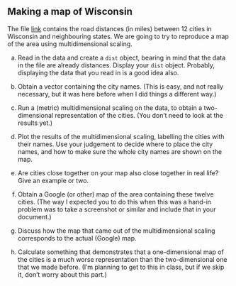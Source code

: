 ##  Making a map of Wisconsin


 The file
[link](http://ritsokiguess.site/datafiles/wisconsin.txt) contains
the road distances (in miles) between 12 cities in Wisconsin and
neighbouring states. We are going to try to reproduce a map of the
area using multidimensional scaling.


(a) Read in the data and create a `dist` object,
bearing in mind that the data in the file are already
distances. Display your `dist` object. Probably, displaying
the data that you read in is a good idea also.
 

(b) Obtain a vector containing the city names. (This is easy,
and not really necessary, but it was here before when I did things
a different way.)
 

(c) Run a (metric) multidimensional scaling on the data, to
obtain a two-dimensional representation of the cities. (You
don't need to look at the results yet.)
 

(d) Plot the results of the multidimensional scaling,
labelling the cities with their names. Use your judgement to
decide where to place the city names, and how to  make sure the
whole city names are shown on the map.
 

(e) Are cities close together on your map also close together
in real life? Give an example or two.
 

(f) Obtain a Google (or other) map of the area containing these
twelve cities. (The way I expected you to do this when this was a
hand-in problem was to take a screenshot or similar and include that
in your document.)

 

(g) Discuss how the map that came out of the multidimensional
scaling corresponds to the actual (Google) map.

 

(h) Calculate something that demonstrates that a one-dimensional
map of the cities is a much worse representation than the
two-dimensional one that we made before. (I'm planning to get to this
in class, but if we skip it, don't worry about this part.)

 



